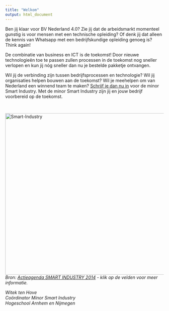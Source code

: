 ```yaml
---
title: "Welkom"
output: html_document
---
```


Ben jij klaar voor BV Nederland 4.0? Zie jij dat de arbeidsmarkt momenteel gunstig is voor mensen met een technische opleiding? Of denk jij dat alleen de kennis van Whatsapp met een bedrijfskundige opleiding genoeg is? Think again! 

De combinatie van business en ICT is de toekomst! Door nieuwe technologieën toe te passen zullen processen in de toekomst nog sneller verlopen en kun jij nóg sneller dan nu je bestelde pakketje ontvangen. 

Wil jij de verbinding zijn tussen bedrijfsprocessen en technologie? Wil jij organisaties helpen bouwen aan de toekomst? Wil je meehelpen om van Nederland een winnend team te maken? [Schrijf je dan nu in](https://www.kiesopmaat.nl/modules/han/FEM/138101/) voor de minor Smart Industry. Met de minor Smart Industry zijn jij en jouw bedrijf voorbereid op de toekomst.

<br>

<img src="images/smart-ind.jpg" width="600" height="514" alt="Smart-Industry" usemap="#smartind">
<map name="smartind">
    <area alt="" title="Klik hier voor Automation" href="https://youtu.be/NTTNYEcQPpQ" target="_blank" shape="poly" coords="87,142,163,63,229,35,286,26,286,142,230,159,188,202" />
    <area alt="Improving quality" title="Klik hier voor Improving quality" href="https://youtu.be/Hk__pjSe3a8" target="_blank" shape="poly" coords="85,375,54,282,59,215,84,144,185,205,173,258,187,317" />
    <area alt="" title="Klik hier voor Flexibilisation" href="https://youtu.be/JTl8w6yAjds" target="_blank" shape="poly" coords="86,377,141,444,195,477,285,494,285,376,229,359,189,319" />
    <area alt="" title="Klik hier voor Value chain" href="https://youtu.be/M5gys0RcH-s" target="_blank" shape="poly" coords="289,495,369,483,434,445,491,378,390,320,347,359,287,377" />
    <area alt="" title="Klik hier voor Customer intimacy" href="https://youtu.be/0aU3VG3BfGM" target="_blank" shape="poly" coords="492,374,521,299,518,211,492,144,391,202,406,255,389,318" />
    <area alt="" title="Klik hier voor High value information" href="https://youtu.be/hVimVzgtD6w" target="_blank" shape="poly" coords="490,139,437,78,373,42,288,27,289,142,348,160,389,199" />
    <area alt="" title="Klik hier voor Manufacturing technologies" href="https://youtu.be/pZNTzkAR1Ho" target="_blank" shape="poly" coords="176,257,236,260,251,225,283,208,315,213,345,163,288,147,233,163,190,205" />
    <area alt="" title="Klik hier voor Digitization" href="https://youtu.be/eve8DkkVdhI" target="_blank" shape="poly" coords="237,262,248,292,277,309,315,305,345,355,287,373,231,356,194,316,178,265" />
    <area alt="" title="Klik hier voor Network centric" href="https://youtu.be/BWgZXhm3WYM" target="_blank" shape="poly" coords="318,214,337,240,335,278,317,303,347,353,385,319,402,256,386,203,348,168" />
    <area alt="" title="Klik hier voor Smart Industry" href="https://youtu.be/tocP6u3X8Ng" target="_blank" shape="circle" coords="290,257,45" />
</map>
<br>
*Bron: [Actieagenda SMART INDUSTRY 2014](http://ec2-52-30-100-113.eu-west-1.compute.amazonaws.com/pluginfile.php/310/mod_resource/content/1/smart-industry-actieagenda-lr.pdf) - klik op de velden voor meer informatie.*
<br>

*Witek ten Hove*<br>
*Coördinator Minor Smart Industry*<br>
*Hogeschool Arnhem en Nijmegen*
